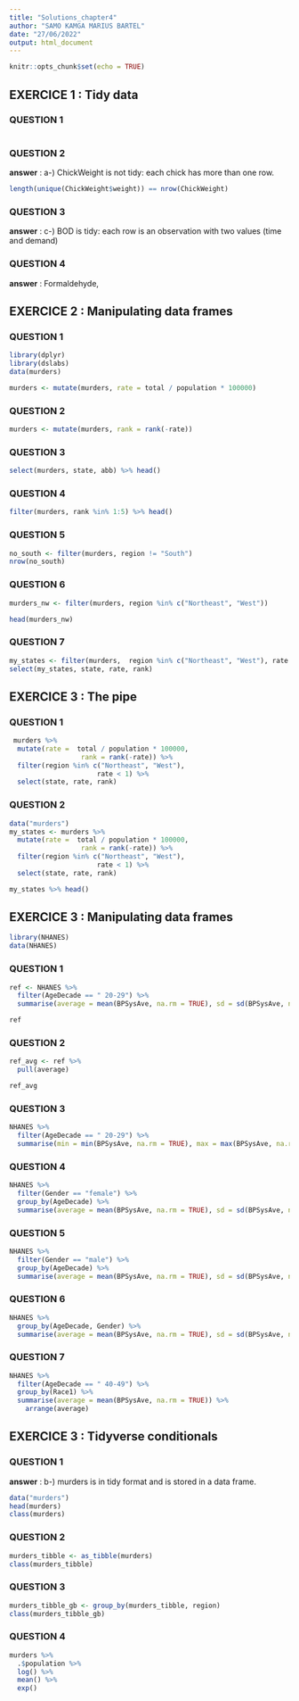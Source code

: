 ```yaml
---
title: "Solutions_chapter4"
author: "SAMO KAMGA MARIUS BARTEL"
date: "27/06/2022"
output: html_document
---
```


```r
knitr::opts_chunk$set(echo = TRUE)
```

## EXERCICE 1 : Tidy data

### QUESTION 1

```r

```

### QUESTION 2

**answer** : a-) ChickWeight is not tidy: each chick has more than one row.

```r
length(unique(ChickWeight$weight)) == nrow(ChickWeight)

```
### QUESTION 3

**answer** : c-) BOD is tidy: each row is an observation with two values (time and demand)

### QUESTION 4

**answer** : Formaldehyde, 


## EXERCICE 2 : Manipulating data frames

### QUESTION 1


```r
library(dplyr)
library(dslabs)
data(murders)

```


```r

murders <- mutate(murders, rate = total / population * 100000)

```


### QUESTION 2


```r
murders <- mutate(murders, rank = rank(-rate))
```


### QUESTION 3

```r

select(murders, state, abb) %>% head()
```

### QUESTION 4

```r
filter(murders, rank %in% 1:5) %>% head()
```


### QUESTION 5

```r

no_south <- filter(murders, region != "South")
nrow(no_south)
```

### QUESTION 6


```r

murders_nw <- filter(murders, region %in% c("Northeast", "West"))

head(murders_nw)
```



### QUESTION 7

```r

my_states <- filter(murders,  region %in% c("Northeast", "West"), rate <1 ) 
select(my_states, state, rate, rank)

```


## EXERCICE 3 : The pipe

### QUESTION 1


```r

 murders %>%
  mutate(rate =  total / population * 100000, 
                  rank = rank(-rate)) %>%
  filter(region %in% c("Northeast", "West"), 
                      rate < 1) %>%
  select(state, rate, rank)


```


### QUESTION 2


```r
data("murders")
my_states <- murders %>%
  mutate(rate =  total / population * 100000, 
                  rank = rank(-rate)) %>%
  filter(region %in% c("Northeast", "West"), 
                      rate < 1) %>%
  select(state, rate, rank)

my_states %>% head()
```


## EXERCICE 3 : Manipulating data frames

```r
library(NHANES)
data(NHANES)
```

### QUESTION 1

```r

ref <- NHANES %>%
  filter(AgeDecade == " 20-29") %>%
  summarise(average = mean(BPSysAve, na.rm = TRUE), sd = sd(BPSysAve, na.rm = TRUE))

ref
```

### QUESTION 2

```r
ref_avg <- ref %>%
  pull(average)

ref_avg
```

### QUESTION 3

```r
NHANES %>%
  filter(AgeDecade == " 20-29") %>%
  summarise(min = min(BPSysAve, na.rm = TRUE), max = max(BPSysAve, na.rm = TRUE))
```

### QUESTION 4

```r
NHANES %>%
  filter(Gender == "female") %>%
  group_by(AgeDecade) %>%
  summarise(average = mean(BPSysAve, na.rm = TRUE), sd = sd(BPSysAve, na.rm = TRUE))
```

### QUESTION 5

```r
NHANES %>%
  filter(Gender == "male") %>%
  group_by(AgeDecade) %>%
  summarise(average = mean(BPSysAve, na.rm = TRUE), sd = sd(BPSysAve, na.rm = TRUE))
```

### QUESTION 6

```r

NHANES %>%
  group_by(AgeDecade, Gender) %>%
  summarise(average = mean(BPSysAve, na.rm = TRUE), sd = sd(BPSysAve, na.rm = TRUE))

```

### QUESTION 7

```r
NHANES %>%
  filter(AgeDecade == " 40-49") %>%
  group_by(Race1) %>%
  summarise(average = mean(BPSysAve, na.rm = TRUE)) %>%
    arrange(average)
```

## EXERCICE 3 : Tidyverse conditionals

### QUESTION 1

**answer** : b-) murders is in tidy format and is stored in a data frame.

```r
data("murders")
head(murders)
class(murders)
```



### QUESTION 2

```r
murders_tibble <- as_tibble(murders)
class(murders_tibble)
```
### QUESTION 3

```r
murders_tibble_gb <- group_by(murders_tibble, region)
class(murders_tibble_gb)
```

### QUESTION 4

```r

murders %>%
  .$population %>%
  log() %>%
  mean() %>%
  exp()
 

```
















































